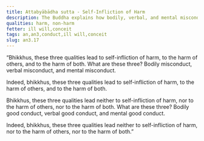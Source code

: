 ```yaml
---
title: Attabyābādha sutta - Self-Infliction of Harm
description: The Buddha explains how bodily, verbal, and mental misconduct lead to self-infliction of harm.
qualities: harm, non-harm
fetter: ill will,conceit
tags: an,an3,conduct,ill will,conceit
slug: an3.17
---
```


“Bhikkhus, these three qualities lead to self-infliction of harm, to the harm of others, and to the harm of both. What are these three? Bodily misconduct, verbal misconduct, and mental misconduct.

Indeed, bhikkhus, these three qualities lead to self-infliction of harm, to the harm of others, and to the harm of both.

Bhikkhus, these three qualities lead neither to self-infliction of harm, nor to the harm of others, nor to the harm of both. What are these three? Bodily good conduct, verbal good conduct, and mental good conduct.

Indeed, bhikkhus, these three qualities lead neither to self-infliction of harm, nor to the harm of others, nor to the harm of both.”